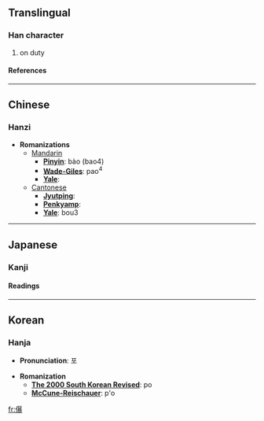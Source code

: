 ==Translingual==
===Han character===
{{Han char|rad=人|as=15|sn=17|four=2603<sub>2</sub>|canj=人日廿水 (OATE)}}
# on duty
====References====
{{Han ref|kx=0120.210|dkj=01254|dj=0254.190|hdz=10234.030|uh=5124|ud=20772|bh=ECBC|bd=60604}}
----

==Chinese==
===Hanzi===


* '''Romanizations'''
** [[Mandarin]]
*** '''[[Pinyin]]''': bào (bao4)
*** '''[[Wade-Giles]]''': pao<sup>4</sup>
*** '''[[Yale]]''': 
**[[Cantonese]]
***'''[[Jyutping]]''':
***'''[[Penkyamp]]''': 
***'''[[Yale]]''': bou3


----
==Japanese==
===Kanji===
{{ja-kanji|grade=|rs=人15}}
====Readings====
{{ja-readings|on=[[ほう]] (hō), [[ひょう]] (hyō)|kun=[[とのる]] (tonoru)}}


----
==Korean==
===Hanja===

* '''Pronunciation''': 포

* '''Romanization'''
** '''[[The 2000 South Korean Revised Romanization|The 2000 South Korean Revised]]''': po
** '''[[McCune-Reischauer]]''': p'o


[[fr:儤]]
